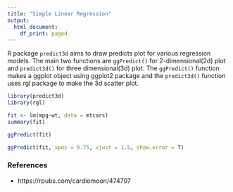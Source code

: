 ```yaml
---
title: "Simple Linear Regression"
output:
  html_document:
    df_print: paged
---
```


R package `predict3d` aims to draw predicts plot for various regression models. The main two functions are `ggPredict()` for 2-dimensional(2d) plot and `predict3d()` for three dimensional(3d) plot. The `ggPredict()` function makes a ggplot object using ggplot2 package and the `predict3d()` function uses rgl package to make the 3d scatter plot.
```r
library(predict3d)
library(rgl)
```

```r
fit <- lm(mpg~wt, data = mtcars)
summary(fit)
```

```r
ggPredict(fit)
```

```r
ggPredict(fit, xpos = 0.75, vjust = 1.5, show.error = T)
```

### References

* https://rpubs.com/cardiomoon/474707
